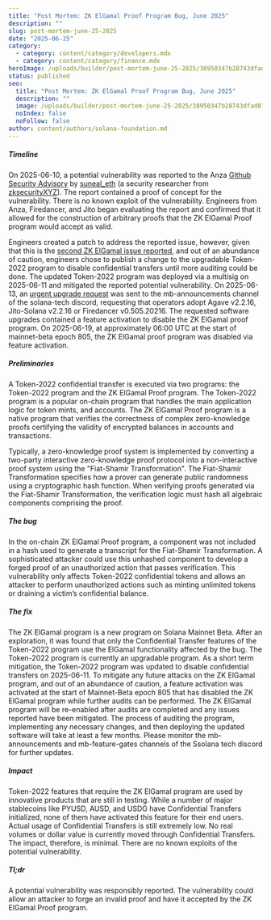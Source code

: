 ```yaml
---
title: "Post Mortem: ZK ElGamal Proof Program Bug, June 2025"
description: ""
slug: post-mortem-june-25-2025
date: "2025-06-25"
category:
  - category: content/category/developers.mdx
  - category: content/category/finance.mdx
heroImage: /uploads/builder/post-mortem-june-25-2025/38950347b28743dfad81ae9fd90ded85.jpg
status: published
seo:
  title: "Post Mortem: ZK ElGamal Proof Program Bug, June 2025"
  description: ""
  image: /uploads/builder/post-mortem-june-25-2025/38950347b28743dfad81ae9fd90ded85.jpg
  noIndex: false
  noFollow: false
author: content/authors/solana-foundation.md
---
```


##### Timeline

On 2025-06-10, a potential vulnerability was reported to the Anza [Github Security Advisory](https://github.com/anza-xyz/agave/security/policy) by [suneal_eth](https://x.com/suneal_eth) (a security researcher from [zksecurityXYZ](https://x.com/zksecurityXYZ)). The report contained a proof of concept for the vulnerability. There is no known exploit of the vulnerability. Engineers from Anza, Firedancer, and Jito began evaluating the report and confirmed that it allowed for the construction of arbitrary proofs that the ZK ElGamal Proof program would accept as valid.

Engineers created a patch to address the reported issue, however, given that this is the [second ZK ElGamal issue reported](https://solana.com/news/post-mortem-may-2-2025), and out of an abundance of caution, engineers chose to publish a change to the upgradable Token-2022 program to disable confidential transfers until more auditing could be done. The updated Token-2022 program was deployed via a multisig on 2025-06-11 and mitigated the reported potential vulnerability. On 2025-06-13, an [urgent upgrade request](https://discord.com/channels/428295358100013066/669406841830244375/1383207984259137608) was sent to the mb-announcements channel of the solana-tech discord, requesting that operators adopt Agave v2.2.16, Jito-Solana v2.2.16 or Firedancer v0.505.20216. The requested software upgrades contained a feature activation to disable the ZK ElGamal proof program. On 2025-06-19, at approximately 06:00 UTC at the start of mainnet-beta epoch 805, the ZK ElGamal proof program was disabled via feature activation.

##### Preliminaries

A Token-2022 confidential transfer is executed via two programs: the Token-2022 program and the ZK ElGamal Proof program. The Token-2022 program is a popular on-chain program that handles the main application logic for token mints, and accounts. The ZK ElGamal Proof program is a native program that verifies the correctness of complex zero-knowledge proofs certifying the validity of encrypted balances in accounts and transactions.

Typically, a zero-knowledge proof system is implemented by converting a two-party interactive zero-knowledge proof protocol into a non-interactive proof system using the "Fiat-Shamir Transformation". The Fiat-Shamir Transformation specifies how a prover can generate public randomness using a cryptographic hash function. When verifying proofs generated via the Fiat-Shamir Transformation, the verification logic must hash all algebraic components comprising the proof.

##### The bug

In the on-chain ZK ElGamal Proof program, a component was not included in a hash used to generate a transcript for the Fiat-Shamir Transformation. A sophisticated attacker could use this unhashed component to develop a forged proof of an unauthorized action that passes verification. This vulnerability only affects Token-2022 confidential tokens and allows an attacker to perform unauthorized actions such as minting unlimited tokens or draining a victim’s confidential balance.

##### The fix

The ZK ElGamal program is a new program on Solana Mainnet Beta. After an exploration, it was found that only the Confidential Transfer features of the Token-2022 program use the ElGamal functionality affected by the bug. The Token-2022 program is currently an upgradable program. As a short term mitigation, the Token-2022 program was updated to disable confidential transfers on 2025-06-11. To mitigate any future attacks on the ZK ElGamal program, and out of an abundance of caution, a feature activation was activated at the start of Mainnet-Beta epoch 805 that has disabled the ZK ElGamal program while further audits can be performed. The ZK ElGamal program will be re-enabled after audits are completed and any issues reported have been mitigated. The process of auditing the program, implementing any necessary changes, and then deploying the updated software will take at least a few months. Please monitor the mb-announcements and mb-feature-gates channels of the Ssolana tech discord for further updates.

##### Impact

Token-2022 features that require the ZK ElGamal program are used by innovative products that are still in testing. While a number of major stablecoins like PYUSD, AUSD, and USDG have Confidential Transfers initialized, none of them have activated this feature for their end users. Actual usage of Confidential Transfers is still extremely low. No real volumes or dollar value is currently moved through Confidential Transfers. The impact, therefore, is minimal. There are no known exploits of the potential vulnerability.

##### Tl;dr

A potential vulnerability was responsibly reported. The vulnerability could allow an attacker to forge an invalid proof and have it accepted by the ZK ElGamal Proof program.
